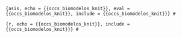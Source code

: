 ```{asis, echo = {{occs_biomodelos_knit}}, eval = {{occs_biomodelos_knit}}, include = {{occs_biomodelos_knit}}}
#
```

```{r, echo = {{occs_biomodelos_knit}}, include = {{occs_biomodelos_knit}}}
#
```
